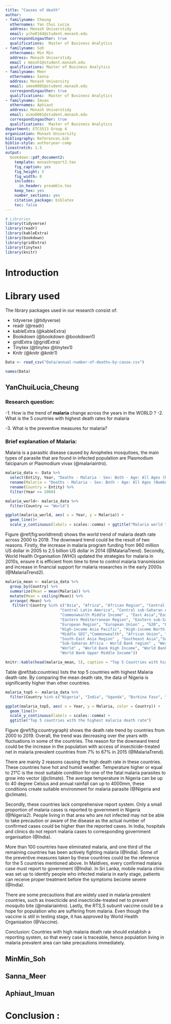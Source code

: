 ```yaml
---
title: "Causes of death"
author:
- familyname: Cheung
  othernames: Yan Chui Lucia
  address: Monash Universtidy
  email: yche0164@student.monash.edu
  correspondingauthor: true
  qualifications:  Master of Business Analytics
- familyname: Soh
  othernames: Min Min
  address: Monash Universtidy
  email : mmsoh1@student.monash.edu
  qualifications: Master of Business Analytics
- familyname: Meer
  othernames: Sanna
  address: Monash University
  email: smee0005@student.monash.edu
  correspondingauthor: true
  qualifications:  Master of Business Analytics
- familyname: Imuan
  othernames: Aphiaut
  address: Monash Universtidy
  email: aimu0001@student.monash.edu
  correspondingauthor: true
  qualifications:  Master of Business Analytics
department: ETC5513 Group 4
organization: Monash University
bibliography: References.bib
biblio-style: authoryear-comp
linestretch: 1.5
output:
  bookdown::pdf_document2:
    template: monashreport2.tex
    fig_caption: yes
    fig_height: 5
    fig_width: 8
    includes:
      in_header: preamble.tex
    keep_tex: yes
    number_sections: yes
    citation_package: biblatex
    toc: false
---
```


```r
# Libraries
library(tidyverse)
library(readr)
library(kableExtra)
library(bookdown)
library(gridExtra)
library(tinytex)
library(knitr)
```


# Introduction 



# Library used

The library packages used in our research consist of: 

- tidyverse (@tidyverse)
- readr (@readr)
- kableExtra  (@kableExtra)
- Bookdown (@bookdown @bookdown1)
- gridExtra (@gridExtra)
- Tinytex (@tinytex @tinytex1)
- Knitr (@knitr @knitr1)

```r
Data <- read_csv("Data/annual-number-of-deaths-by-cause.csv")

names(Data)

```

\clearpage

\section*{}

## YanChuiLucia_Cheung

### Research question: 

-1. How is the trend of **malaria** change across the years in the WORLD ? 
-2. What is the 5 countries with highest death rates for malaria

-3. What is the preventive measures for malaria? 


### Brief explanation of Malaria: 

Malaria is a parasitic disease caused by Anopheles mosquitoes, the main types of parasite that are found in infected population are Plasmodium
falciparum or Plasmodium vivax (@malariaintro). 

```r

malaria_data <- Data %>%
  select(Entity, Year, "Deaths - Malaria - Sex: Both - Age: All Ages (Number)") %>%
  rename(Malaria = "Deaths - Malaria - Sex: Both - Age: All Ages (Number)") %>%
  rename(Country = Entity) %>%
  filter(Year >= 2000) 

malaria_world<- malaria_data %>%
  filter(Country == "World") 

ggplot(malaria_world, aes( x = Year, y = Malaria)) +
  geom_line()+
  scale_y_continuous(labels = scales::comma) + ggtitle("Malaria world trend")

```

Figure \@ref(fig:worldtrend) shows the world trend of malaria death rate across 2000 to 2019. The downward trend could be the result of two reasons. Firstly, the increase in malaria program funding from 960 million US dollar in 2005 to 2.5 billion US dollar in 2014 (@MalariaTrend). Secondly, World Health Organisation (WHO) updated the strategies for malaria in 2010s, ensure it is efficient from time to time to control malaria transmission and increase in financial support for malaria researches in the early 2000s (@MalariaTrend2). 

```r

malaria_mean <- malaria_data %>%
  group_by(Country) %>%
  summarize(Mean = mean(Malaria)) %>%
  mutate(Mean = ceiling(Mean)) %>%
  arrange(-Mean) %>%
   filter(!Country %in% c("Asia", "Africa", "African Region", "Central Asia", "Central Europe", "Central Europe, Eastern Europe, and Central Asia",
                        "Central Latin America", "Central sub-Saharan Africa", "Commonwealth High Income", "Commonwealth Low Income", 
                        "Commonwealth Middle Income" , "East Asia","East Asia & Pacific - World Bank region", "Eastern Europe", 
                        "Eastern Mediterranean Region", "Eastern sub-Saharan Africa" ,"Europe & Central Asia - World Bank region", 
                        "European Region", "European Union" , "G20", "Low SDI", "High SDI", "Low-middle SDI",  "High-income", 
                        "High-income Asia Pacific", "High-income North America" , "High-middle SDI","Latin America & Caribbean - World Bank region" ,
                        "Middle SDI","Commonwealth", "African Union", "Southern sub-Saharan Africa", "Region of the Americas",
                        "South-East Asia Region" , "Southeast Asia","Southeast Asia, East Asia, and Oceania", "South Asia - World Bank region",
                        "Sub-Saharan Africa - World Bank region" , "Western Europe", "Western Pacific Region" , "Western sub-Saharan Africa", 
                        "World" , "World Bank High Income", "World Bank Low Income","World Bank Lower Middle Income" ,
                        "World Bank Upper Middle Income"))

knitr::kable(head(malaria_mean, 5), caption = "Top 5 Countries with highest Malaria death rate")


```

Table \@ref(tab:countries) lists the top 5 countries with highest Malaria death rate. By comparing the mean death rate, the data of Nigeria is significantly higher than other countries. 

```r

malaria_top5 <- malaria_data %>%
  filter(Country %in% c("Nigeria", "India", "Uganda", "Burkina Faso", "Democratic Republic of Congo")) 

ggplot(malaria_top5, aes( x = Year, y = Malaria, color = Country)) +
  geom_line()+
  scale_y_continuous(labels = scales::comma) + 
  ggtitle("Top 5 countries with the highest malaria death rate")


```

Figure \@ref(fig:countrygraph) shows the death rate trend by countries from 2000 to 2019. Overall, the trend was decreasing over the years with fluctuations in some of the countries. The reason for the downward trend could be the increase in the population with access of insecticide-treated net in malaria prevalent countries from 7% to 67% in 2015 (@MalariaTrend).

There are mainly 2 reasons causing the high death rate in these countries. These countries have hot and humid weather. Temperature higher or equal to 21℃ is the most suitable
condition for one of the fatal malaria parasites to grow into vector (@climate). The average temperature in Nigeria can be up to 40 degree Celsius and annual rainfall can up to 4000mm, these conditions create suitable environment for malaria parasite (@Nigeria and @climate). 

Secondly, these countries lack comprehensive report system. Only a small proportion of malaria cases is reported to government in Nigeria (@Nigeria2). People living in that area who are not infected may not be able to take precaution or aware of the disease as the actual number of confirmed cases could be higher than the reported cases. In India, hospitals and clinics do not report malaria cases to corresponding government organisation (@India). 

More than 100 countries have eliminated malaria, and one third of the remaining countries has been actively fighting malaria (@India). Some of the preventive measures taken by these countries could be the reference for the 5 countries mentioned above. In Maldives, every confirmed malaria case must report to government (@India). In Sri Lanka, mobile malaria clinic was set up to identify people who infected malaria in early stage, patients can receive proper treatment before the symptoms become severe (@India). 

There are some precautions that are widely used in malaria prevalent countries, such as insecticide and insecticide-treated net to prevent mosquito bite (@malariaintro). Lastly, the RTS,S subunit vaccine could be a hope for population who are suffering from malaria. Even though the vaccine is still in testing stage, it has approved by World Health Organisation (@Vaccine). 

Conclusion:
Countries with high malaria death rate should establish a reporting system, so that every case is traceable, hence population living in malaria prevalent area can take precautions immediately.


## MinMin_Soh


\clearpage



\clearpage

\section*{}

## Sanna_Meer



\section*{}

## Aphiaut_Imuan 


\clearpage

# Conclusion :


\clearpage